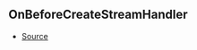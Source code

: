 ## OnBeforeCreateStreamHandler



- [Source](https://github.com/Androz2091/discord-player/blob/699caa2/packages/discord-player/src/Structures/GuildQueue/GuildQueue.ts#L43)